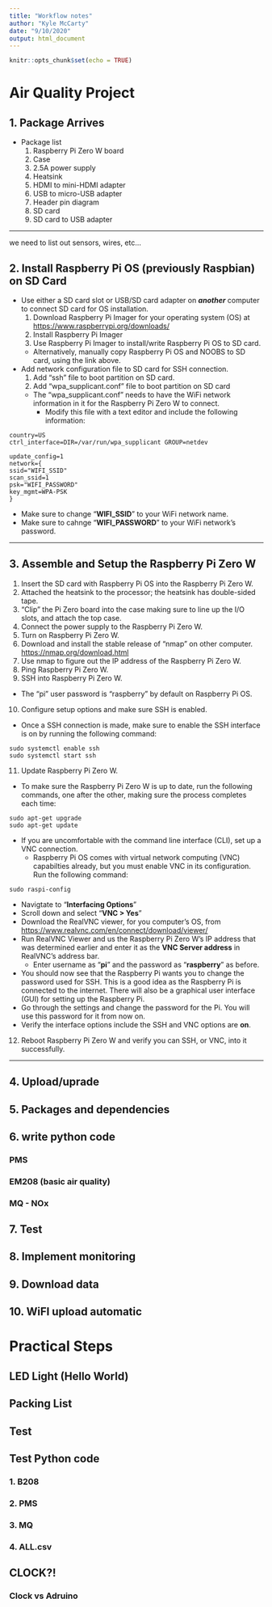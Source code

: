 ```yaml
---
title: "Workflow notes"
author: "Kyle McCarty"
date: "9/10/2020"
output: html_document
---
```


```r
knitr::opts_chunk$set(echo = TRUE)
```

# Air Quality Project

## 1. Package Arrives
  * Package list
    1. Raspberry Pi Zero W board
    2. Case
    3. 2.5A power supply
    4. Heatsink
    5. HDMI to mini-HDMI adapter
    6. USB to micro-USB adapter
    7. Header pin diagram
    8. SD card
    9. SD card to USB adapter

***

we need to list out sensors, wires, etc...
    
## 2. Install Raspberry Pi OS (previously Raspbian) on SD Card
* Use either a SD card slot or USB/SD card adapter on ***another*** computer to connect SD card for OS installation.
    1. Download Raspberry Pi Imager for your operating system (OS) at [https://www.raspberrypi.org/downloads/](https://www.raspberrypi.org/downloads/)
    2. Install Raspberry Pi Imager
    3. Use Raspberry Pi Imager to install/write Raspberry Pi OS to SD card.
    + Alternatively, manually copy Raspberry Pi OS and NOOBS to SD card, using the link above.
* Add network configuration file to SD card for SSH connection.
  1. Add "ssh" file to boot partition on SD card.
  2. Add "wpa_supplicant.conf" file to boot partition on SD card
    + The "wpa_supplicant.conf" needs to have the WiFi network information in it for the Raspberry Pi Zero W to connect.
      + Modify this file with a text editor and include the following information:
      
```
country=US
ctrl_interface=DIR=/var/run/wpa_supplicant GROUP=netdev

update_config=1
network={
ssid="WIFI_SSID"
scan_ssid=1
psk="WIFI_PASSWORD"
key_mgmt=WPA-PSK
}
``` 
  + Make sure to change "**WIFI_SSID**" to your WiFi network name.
  + Make sure to cahnge "**WIFI_PASSWORD**" to your WiFi network's password.
  
***

## 3. Assemble and Setup the Raspberry Pi Zero W
  1. Insert the SD card with Raspberry Pi OS into the Raspberry Pi Zero W.
  2. Attached the heatsink to the processor; the heatsink has double-sided tape.
  3. "Clip" the Pi Zero board into the case making sure to line up the I/O slots, and attach the top case.
  4. Connect the power supply to the Raspberry Pi Zero W.
  5. Turn on Raspberry Pi Zero W.
  6. Download and install the stable release of "nmap" on other computer. [https://nmap.org/download.html](https://nmap.org/download.html)
  7. Use nmap to figure out the IP address of the Raspberry Pi Zero W.
  8. Ping Raspberry Pi Zero W.
  9. SSH into Raspberry Pi Zero W.
  + The "pi" user password is "raspberry" by default on Raspberry Pi OS.
  10. Configure setup options and make sure SSH is enabled.
  + Once a SSH connection is made, make sure to enable the SSH interface is on by running the following command:

```
sudo systemctl enable ssh
sudo systemctl start ssh
```

  11. Update Raspberry Pi Zero W.
  + To make sure the Raspberry Pi Zero W is up to date, run the following commands, one after the other, making sure the process completes each time:

```
sudo apt-get upgrade
sudo apt-get update
```
  + If you are uncomfortable with the command line interface (CLI), set up a VNC connection.
    + Raspberry Pi OS comes with virtual network computing (VNC) capabilties already, but you must enable VNC in its configuration. Run the following command:

```
sudo raspi-config
```
  + Navigtate to "**Interfacing Options**"
  + Scroll down and select "**VNC > Yes**"
  + Download the RealVNC viewer, for you computer's OS, from [https://www.realvnc.com/en/connect/download/viewer/](https://www.realvnc.com/en/connect/download/viewer/)
  + Run RealVNC Viewer and us the Raspberry Pi Zero W's IP address that was determined earlier and enter it as the **VNC Server address** in RealVNC's address bar.
      * Enter username as "**pi**" and the password as "**raspberry**" as before.
  + You should now see that the Raspberry Pi wants you to change the password used for SSH. This is a good idea as the Raspberry Pi is connected to the internet. There will also be a graphical user interface (GUI) for setting up the Raspberry Pi.
  + Go through the settings and change the password for the Pi. You will use this password for it from now on.
  + Verify the interface options include the SSH and VNC options are **on**.
    
  12. Reboot Raspberry Pi Zero W and verify you can SSH, or VNC, into it successfully.

***

## 4. Upload/uprade
## 5. Packages and dependencies
## 6. write python code
### PMS
### EM208 (basic air quality)
### MQ - NOx
  
## 7. Test
## 8. Implement monitoring
## 9. Download data

## 10. WiFI upload automatic

# Practical Steps

## LED Light (Hello World)
## Packing List
## Test
## Test Python code
### 1. B208
### 2. PMS
### 3. MQ
### 4. ALL.csv
	
## CLOCK?!
### Clock vs Adruino
